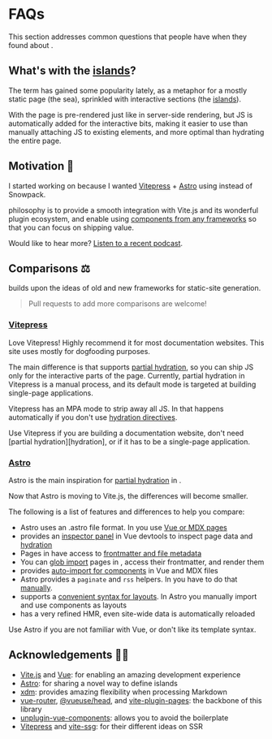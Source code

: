 [Vite.js]: https://vitejs.dev/
[Vue]: https://v3.vuejs.org/
[xdm]: https://github.com/wooorm/xdm
[Astro]: https://docs.astro.build/core-concepts/component-hydration
[Vitepress]: https://vitepress.vuejs.org/
[vite-ssg]: https://github.com/antfu/vite-ssg
[vite-plugin-pages]: https://github.com/hannoeru/vite-plugin-pages
[unplugin-vue-components]: https://github.com/antfu/unplugin-vue-components

[frameworks]: /guide/frameworks
[hydration]: /guide/hydration
[islands]: https://jasonformat.com/islands-architecture/

[manually]: https://github.com/ElMassimo/iles/blob/main/playground/the-vue-point/src/pages/posts/%5Bpage%5D.vue
[podcast]: https://viewsonvue.com/islands-architecture-in-vue-with-m-ximo-mussini-vue-170

# FAQs

This section addresses common questions that people have when they found about <Iles/>.

## What's with the [islands]? <Iles noText heading/>

The term has gained some popularity lately, as a metaphor for a mostly static
page (the sea), sprinkled with interactive sections (the [islands]).

With <Iles/> the page is pre-rendered just like in server-side rendering, but JS
is automatically added for the interactive bits, making it easier to use than
manually attaching JS to existing elements, and more optimal than hydrating the
entire page.

## Motivation 🤔

I started working on <Iles/> because I wanted [Vitepress] + [Astro] using <ViteLogo/> instead of Snowpack.

<Iles/> philosophy is to provide a smooth integration with Vite.js and its
wonderful plugin ecosystem, and enable using [components from any frameworks][frameworks] so that you can focus on shipping value.

Would like to hear more? [Listen to a recent podcast][podcast].

<Should/>

## Comparisons ⚖️

<Iles/> builds upon the ideas of old and new frameworks for static-site generation.

> Pull requests to add more comparisons are welcome!

### [Vitepress] <ViteLogo/>

Love Vitepress! Highly recommend it for most documentation websites. This site
uses <Iles/> mostly for dogfooding purposes.

The main difference is that <Iles/> supports [partial hydration][hydration], so
you can ship JS only for the interactive parts of the page. Currently, partial
hydration in Vitepress is a manual process, and its default mode is targeted at
building single-page applications.

Vitepress has an MPA mode to strip away all JS. In <Iles/> that happens
automatically if you don't use [hydration directives][hydration].

<Tip>
Use Vitepress if you are building a documentation website, don't need [partial hydration][hydration], or if it has to be a single-page application.
</Tip>

### [Astro] <AstroLogo/>

Astro is the main inspiration for [partial hydration][hydration] in <Iles/>.

Now that Astro is moving to Vite.js, the differences will become smaller.

The following is a list of features and differences to help you compare:

- Astro uses an .astro file format. In <Iles small/> you use [Vue or MDX pages](/guide/development#pages)
- <Iles small/> provides an [inspector panel](https://user-images.githubusercontent.com/1158253/133314267-f0ba784c-ff64-4ee8-b2bf-97ecffc2facd.jpg) in Vue devtools to inspect page data and [hydration](https://user-images.githubusercontent.com/1158253/133314279-1edc22d1-3ffb-414e-b994-212cb316593b.jpg)
- Pages in <Iles small/> have access to [frontmatter and file metadata](/guide/development#using-page-data)
- You can [glob import](/guide/development#glob-imports) pages in <Iles small/>, access their frontmatter, and render them
- <Iles small/> provides [auto-import for components](/guide/development#components) in Vue and MDX files
- Astro provides a `paginate` and `rss` helpers. In <Iles small/> you have to do that [manually].
- <Iles small/> supports a [convenient syntax for layouts](/guide/development#layouts). In Astro you manually import and use components as layouts
- <Iles small/> has a very refined HMR, even site-wide data is automatically reloaded

<Tip>
Use Astro if you are not familiar with Vue, or don't like its template syntax.
</Tip>

## Acknowledgements 🙇‍♂️

- [Vite.js] and [Vue]: for enabling an amazing development experience
- [Astro](https://astro.build): for sharing a novel way to define islands
- [xdm]: provides amazing flexibility when processing Markdown
- [vue-router], [@vueuse/head], and [vite-plugin-pages]: the backbone of this library
- [unplugin-vue-components]: allows you to avoid the boilerplate
- [Vitepress] and [vite-ssg]: for their different ideas on SSR

[vue-router]: https://next.router.vuejs.org/
[@vueuse/head]: https://github.com/vueuse/head

<Contact/>
